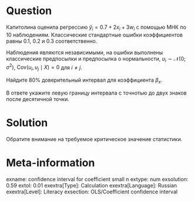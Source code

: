 Question
========

Капитолина оценила регрессию $\hat y_i = 0.7 + 2x_i + 3w_i$ с помощью МНК по 10 наблюдениям.
Классические стандартные ошибки коэффициентов равны $0.1$, $0.2$ и $0.3$ соответственно. 

Наблюдения являются независимыми, 
на ошибки выполнены классические предпосылки и предпосылка о нормальности, $u_i\sim \mathcal N(0;\sigma^2)$, $\mathrm{Cov}(u_i, u_j \mid X) = 0$ для $i\neq j$.

Найдите 80\% доверительный интервал для коэффициента $\beta_x$. 

В ответе укажите левую границу интервала с точнотью до двух знаков после десятичной точки. 

Solution
========

Обратите внимание на требуемое критическое значение статистики. 

Meta-information
================
exname: confidence interval for coefficient small n
extype: num
exsolution: 0.59
extol: 0.01
exextra[Type]: Calculation
exextra[Language]: Russian
exextra[Level]: Literacy
exsection: OLS/Coefficient confidence interval

